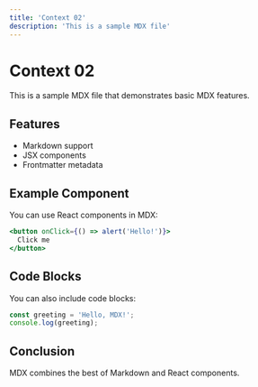 ```yaml
---
title: 'Context 02'
description: 'This is a sample MDX file'
---
```


# Context 02

This is a sample MDX file that demonstrates basic MDX features.

## Features

- Markdown support
- JSX components
- Frontmatter metadata

## Example Component

You can use React components in MDX:

```jsx
<button onClick={() => alert('Hello!')}>
  Click me
</button>
```

## Code Blocks

You can also include code blocks:

```javascript
const greeting = 'Hello, MDX!';
console.log(greeting);
```

## Conclusion

MDX combines the best of Markdown and React components. 